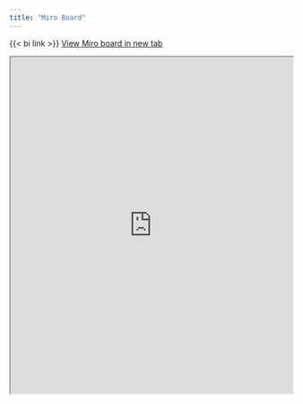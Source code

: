 ```yaml
---
title: "Miro Board"
---
```


{{< bi link >}} [View Miro board in new tab](https://miro.com/app/board/uXjVImDtm9s=/?share_link_id=895124647795)

```{=html}
<iframe src="https://miro.com/app/board/uXjVImDtm9s=/?share_link_id=895124647795" width="100%" height="600px"></iframe>
```